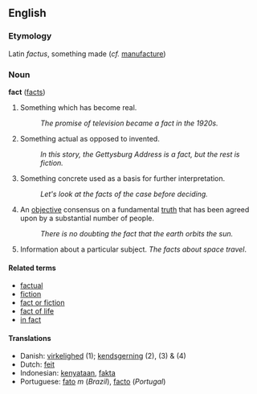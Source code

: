 == English ==

=== Etymology ===
Latin ''factus'', something made (''cf.'' [[manufacture]])

=== Noun ===
'''fact''' ([[facts]])

# Something which has become real.
#: ''The promise of television became a fact in the 1920s.''
# Something actual as opposed to invented.
#: ''In this story, the Gettysburg Address is a fact, but the rest is fiction.''
# Something concrete used as a basis for further interpretation.
#: ''Let's look at the facts of the case before deciding.''
#An [[objective]] consensus on a fundamental [[truth]] that has been agreed upon by a substantial number of people.
#: ''There is no doubting the fact that the earth orbits the sun.''
#Information about a particular subject. ''The facts about space travel''.

==== Related terms ====
*[[factual]]
*[[fiction]]
*[[fact or fiction]]
*[[fact of life]]
*[[in fact]]

====Translations====
*Danish: [[virkelighed]] (1); [[kendsgerning]] (2), (3) & (4)
*Dutch: [[feit]]
*Indonesian: [[kenyataan]], [[fakta]]
*Portuguese: [[fato]] ''m'' (''Brazil''), [[facto]] (''Portugal'')